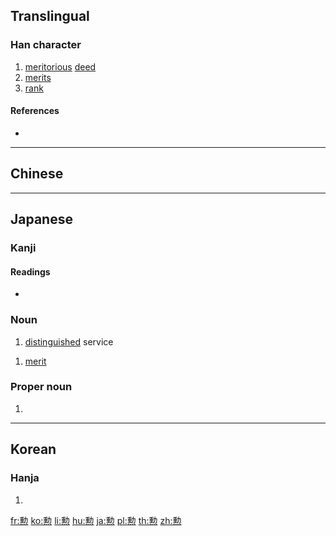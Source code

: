 {{character info/new}}
{{also|勳}}
==Translingual==

===Han character===
{{Han char|rn=19|rad=力|as=13|sn=15|four=|canj=HSF|ids=⿱動灬 or ⿰𤋱力}}

# [[meritorious]] [[deed]]
# [[merit]]s
# [[rank]]

====References====
* {{Han ref|kx=0149.351|dkj=02463|dj=0337.190|hdz=10381.110|uh=52F2|ud=21234}}

----

==Chinese==
{{zh-see|勛|v}}

----

==Japanese==

===Kanji===
{{ja-kanji|grade=c|rs=力13}}

====Readings====
* {{ja-readings|on=[[くん]] (kun)|kun=[[いさお]] (isao)}}

===Noun===
{{ja-noun|いさお}}

# [[distinguished]] service

{{ja-noun|くん}}

# [[merit]]

===Proper noun===
{{ja-pos|いさお|proper}}

# {{given name|male|lang=ja|sort=いさお}}

----

==Korean==

===Hanja===
{{ko-hanja|hangeul=훈|rv=hun|mr=hun}}

# {{defn|lang=ko|sort=力13}}

[[fr:勲]]
[[ko:勲]]
[[li:勲]]
[[hu:勲]]
[[ja:勲]]
[[pl:勲]]
[[th:勲]]
[[zh:勲]]